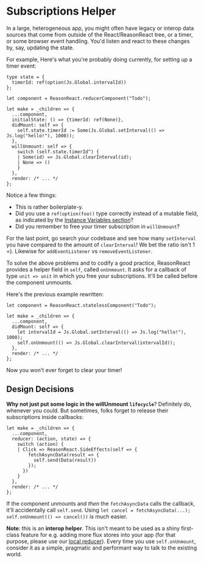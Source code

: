 
# Subscriptions Helper

In a large, heterogeneous app, you might often have legacy or interop data sources that come from outside of the React/ReasonReact tree, or a timer, or some browser event handling. You'd listen and react to these changes by, say, updating the state.

For example, Here's what you're probably doing currently, for setting up a timer event:

```reason
type state = {
  timerId: ref(option(Js.Global.intervalId))
};

let component = ReasonReact.reducerComponent("Todo");

let make = _children => {
  ...component,
  initialState: () => {timerId: ref(None)},
  didMount: self => {
    self.state.timerId := Some(Js.Global.setInterval(() => Js.log("hello!"), 1000));
  },
  willUnmount: self => {
    switch (self.state.timerId^) {
    | Some(id) => Js.Global.clearInterval(id);
    | None => ()
    }
  },
  render: /* ... */
};
```

Notice a few things:

- This is rather boilerplate-y.
- Did you use a `ref(option(foo))` type correctly instead of a mutable field, as indicated by the [Instance Variables section](instance-variables.md)?
- Did you remember to free your timer subscription in `willUnmount`?

For the last point, go search your codebase and see how many `setInterval` you have compared to the amount of `clearInterval`! We bet the ratio isn't 1 =). Likewise for `addEventListener` vs `removeEventListener`.

To solve the above problems and to codify a good practice, ReasonReact provides a helper field in `self`, called `onUnmount`. It asks for a callback of type `unit => unit` in which you free your subscriptions. It'll be called before the component unmounts.

Here's the previous example rewritten:

```reason
let component = ReasonReact.statelessComponent("Todo");

let make = _children => {
  ...component,
  didMount: self => {
    let intervalId = Js.Global.setInterval(() => Js.log("hello!"), 1000);
    self.onUnmount(() => Js.Global.clearInterval(intervalId));
  },
  render: /* ... */
};
```

Now you won't ever forget to clear your timer!

## Design Decisions

**Why not just put some logic in the willUnmount `lifecycle`**? Definitely do, whenever you could. But sometimes, folks forget to release their subscriptions inside callbacks:

```reason
let make = _children => {
  ...component,
  reducer: (action, state) => {
    switch (action) {
    | Click => ReasonReact.SideEffects(self => {
        fetchAsyncData(result => {
          self.send(Data(result))
        });
      })
    }
  },
  render: /* ... */
};
```

If the component unmounts and _then_ the `fetchAsyncData` calls the callback, it'll accidentally call `self.send`. Using `let cancel = fetchAsyncData(...); self.onUnmount(() => cancel())` is much easier.

**Note**: this is an **interop helper**. This isn't meant to be used as a shiny first-class feature for e.g. adding more flux stores into your app (for that purpose, please use our [local reducer](state-actions-reducer.md#actions-reducer)). Every time you use `self.onUnmount`, consider it as a simple, pragmatic and performant way to talk to the existing world.

